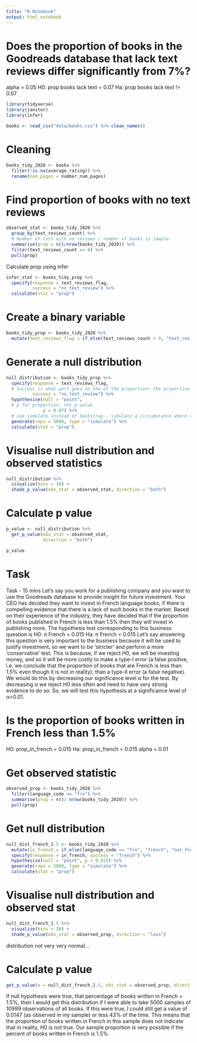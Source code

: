 ```yaml
---
title: "R Notebook"
output: html_notebook
---
```


# Does the proportion of books in the Goodreads database that lack text reviews differ significantly from 7%?

alpha = 0.05
H0: prop books lack text = 0.07
Ha: prop books lack text != 0.07

```r
library(tidyverse)
library(janitor)
library(infer)
```

```r
books <- read_csv("data/books.csv") %>% clean_names()
```

# Cleaning 
```r
books_tidy_2020 <- books %>% 
  filter(!is.na(average_rating)) %>% 
  rename(num_pages = number_num_pages)
```

# Find proportion of books with no text reviews
```r
observed_stat <- books_tidy_2020 %>% 
  group_by(text_reviews_count) %>% 
  # Number of txts with no reviews / number of books in sample
  summarise(prop = n()/nrow(books_tidy_2020)) %>% 
  filter(text_reviews_count == 0) %>% 
  pull(prop)
```

Calculate prop using infer
```r
infer_stat <- books_tidy_prop %>% 
  specify(response = text_reviews_flag,
          success = "no_text_review") %>% 
  calculate(stat = "prop")
```

# Create a binary variable
```r
books_tidy_prop <- books_tidy_2020 %>% 
  mutate(text_reviews_flag = if_else(text_reviews_count > 0, "text_review", "no_text_review"))
```


# Generate a null distribution
```r
null_distribution <- books_tidy_prop %>% 
  specify(response = text_reviews_flag,
  # Success is what part goes on the of the proportion/ the proportion we are interested in
          success = "no_text_review") %>% 
  hypothesise(null = "point",
  # p for proportion, not p-value
              p = 0.07) %>% 
  # use simulate instead of bootstrap - simulate a circumstance where the probability of getting no text reviews is 7%. Creates the simulated proportions of success where the null hypothesis is true
  generate(reps = 5000, type = "simulate") %>% 
  calculate(stat = "prop")
```


# Visualise null distribution and observed statistics
```r
null_distribution %>% 
  visualise(bins = 30) +
  shade_p_value(obs_stat = observed_stat, direction = "both")
```

# Calculate p value
```r
p_value <- null_distribution %>% 
  get_p_value(obs_stat = observed_stat,
              direction = "both")

p_value
```

# Task
Task - 15 mins
Let's say you work for a publishing company and you want to use the Goodreads database to provide insight for future investment. Your CEO has decided they want to invest in French language books, if there is compelling evidence that there is a lack of such books in the market. Based on their experience of the industry, they have decided that if the proportion of books published in French is less than 1.5% then they will invest in publishing more.
The hypothesis test corresponding to this business question is
H0: π French = 0.015
Ha: π French < 0.015
Let's say answering this question is very important to the business because it will be used to justify investment, so we want to be 'stricter' and perform a more 'conservative' test. This is because, if we reject H0, we will be investing money, and so it will be more costly to make a type-I error (a false positive, i.e. we conclude that the proportion of books that are French is less than 1.5% even though it is not in reality), than a type-II error (a false negative).
We would do this by decreasing our significance level α for the test. By decreasing α we reject H0 less often and need to have very strong evidence to do so.
So, we will test this hypothesis at a significance level of α=0.01.

# Is the proportion of books written in French less than 1.5%
H0: prop_in_french = 0.015
Ha: prop_in_french < 0.015
alpha = 0.01

# Get observed statistic
```r
observed_prop <- books_tidy_2020 %>% 
  filter(language_code == "fre") %>% 
  summarise(prop = n()/ nrow(books_tidy_2020)) %>% 
  pull(prop)
```


# Get null distribution
```r
null_dist_french_1.5 <- books_tidy_2020 %>% 
  mutate(in_french = if_else(language_code == "fre", "french", "not_french")) %>% 
  specify(response = in_french, success = "french") %>% 
  hypothesise(null = "point", p = 0.015) %>% 
  generate(reps = 5000, type = "simulate") %>% 
  calculate(stat = "prop")
```

# Visualise null distribution and observed stat
```r
null_dist_french_1.5 %>% 
  visualise(bins = 30) +
  shade_p_value(obs_stat = observed_prop, direction = "less")
```

distribution not very very normal...

# Calculate p value
```r
get_p_value(x = null_dist_french_1.5, obs_stat = observed_prop, direction = "less")
```

If null hypothesis were true, that percentage of books written in French = 1.5%, 
then I would get this distribution if I were able to take 5000 samples of 10999 observations of all books.
If this were true, I could still get a value of 0.0147 (as observed in my sample) or less 43% of the time. This means that the proportion of books written in French in this sample does not indicate that in reality, H0 is not true. Our sample proportion is very possible if the percent of books written in French is 1.5%.